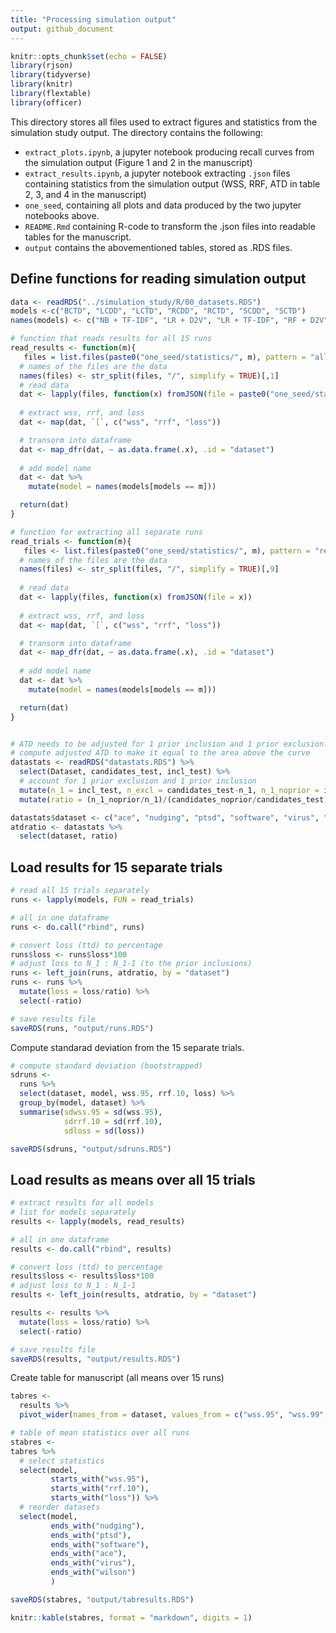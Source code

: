 ```yaml
---
title: "Processing simulation output"
output: github_document
---
```


```r
knitr::opts_chunk$set(echo = FALSE)
library(rjson)
library(tidyverse)
library(knitr)
library(flextable)
library(officer)
```

This directory stores all files used to extract figures and statistics from the simulation study output.
The directory contains the following:

- `extract_plots.ipynb`, a jupyter notebook producing recall curves from the simulation output (Figure 1 and 2 in the manuscript)
- `extract_results.ipynb`, a jupyter notebook extracting `.json` files containing statistics from the simulation output (WSS, RRF, ATD in table 2, 3, and 4 in the manuscript)
- `one_seed`, containing all plots and data produced by the two jupyter notebooks above.
- `README.Rmd` containing R-code to transform the .json files into readable tables for the manuscript.
- `output` contains the abovementioned tables, stored as .RDS files.  


## Define functions for reading simulation output 
```r
data <- readRDS("../simulation_study/R/00_datasets.RDS")
models <-c("BCTD", "LCDD", "LCTD", "RCDD", "RCTD", "SCDD", "SCTD")
names(models) <- c("NB + TF-IDF", "LR + D2V", "LR + TF-IDF", "RF + D2V", "RF + TF-IDF", "SVM + D2V", "SVM + TF-IDF" )

# function that reads results for all 15 runs
read_results <- function(m){
   files = list.files(paste0("one_seed/statistics/", m), pattern = "all.json", recursive = TRUE)
  # names of the files are the data
  names(files) <- str_split(files, "/", simplify = TRUE)[,1]
  # read data
  dat <- lapply(files, function(x) fromJSON(file = paste0("one_seed/statistics/", m, "/", x)))
  
  # extract wss, rrf, and loss
  dat <- map(dat, `[`, c("wss", "rrf", "loss"))

  # transorm into dataframe
  dat <- map_dfr(dat, ~ as.data.frame(.x), .id = "dataset")
  
  # add model name
  dat <- dat %>% 
    mutate(model = names(models[models == m]))

  return(dat)
}

# function for extracting all separate runs 
read_trials <- function(m){
   files <- list.files(paste0("one_seed/statistics/", m), pattern = "results_", recursive = TRUE, full.names=TRUE)
  # names of the files are the data
  names(files) <- str_split(files, "/", simplify = TRUE)[,9]
  
  # read data
  dat <- lapply(files, function(x) fromJSON(file = x))
  
  # extract wss, rrf, and loss
  dat <- map(dat, `[`, c("wss", "rrf", "loss"))

  # transorm into dataframe
  dat <- map_dfr(dat, ~ as.data.frame(.x), .id = "dataset")
  
  # add model name
  dat <- dat %>% 
    mutate(model = names(models[models == m]))

  return(dat)
}


# ATD needs to be adjusted for 1 prior inclusion and 1 prior exclusion! 
# compute adjusted ATD to make it equal to the area above the curve
datastats <- readRDS("datastats.RDS") %>%
  select(Dataset, candidates_test, incl_test) %>%
  # account for 1 prior exclusion and 1 prior inclusion
  mutate(n_1 = incl_test, n_excl = candidates_test-n_1, n_1_noprior = incl_test-1, candidates_noprior = candidates_test -1) %>%
  mutate(ratio = (n_1_noprior/n_1)/(candidates_noprior/candidates_test))

datastats$dataset <- c("ace", "nudging", "ptsd", "software", "virus", "wilson")
atdratio <- datastats %>%
  select(dataset, ratio)
```

## Load results for 15 separate trials
```r
# read all 15 trials separately
runs <- lapply(models, FUN = read_trials)

# all in one dataframe
runs <- do.call("rbind", runs)

# convert loss (ttd) to percentage 
runs$loss <- runs$loss*100
# adjust loss to N_1 : N_1-1 (to the prior inclusions)
runs <- left_join(runs, atdratio, by = "dataset")
runs <- runs %>%
  mutate(loss = loss/ratio) %>%
  select(-ratio)

# save results file 
saveRDS(runs, "output/runs.RDS")
```

Compute standarad deviation from the 15 separate trials.
```r
# compute standard deviation (bootstrapped)
sdruns <- 
  runs %>%
  select(dataset, model, wss.95, rrf.10, loss) %>% 
  group_by(model, dataset) %>%
  summarise(sdwss.95 = sd(wss.95),
            sdrrf.10 = sd(rrf.10),
            sdloss = sd(loss))

saveRDS(sdruns, "output/sdruns.RDS")
```

## Load results as means over all 15 trials  
```r
# extract results for all models
# list for models separately
results <- lapply(models, read_results)

# all in one dataframe
results <- do.call("rbind", results)

# convert loss (ttd) to percentage 
results$loss <- results$loss*100
# adjust loss to N_1 : N_1-1
results <- left_join(results, atdratio, by = "dataset")

results <- results %>%
  mutate(loss = loss/ratio) %>%
  select(-ratio)

# save results file 
saveRDS(results, "output/results.RDS")
```

Create table for manuscript (all means over 15 runs)
```r
tabres <- 
  results %>%
  pivot_wider(names_from = dataset, values_from = c("wss.95", "wss.99", "wss.100", "rrf.5", "rrf.10", "rrf.20", "loss"))

# table of mean statistics over all runs 
stabres <- 
tabres %>%
  # select statistics
  select(model,
         starts_with("wss.95"),
         starts_with("rrf.10"), 
         starts_with("loss")) %>%
  # reorder datasets
  select(model,
         ends_with("nudging"),
         ends_with("ptsd"),
         ends_with("software"),
         ends_with("ace"),
         ends_with("virus"),
         ends_with("wilson")
         )

saveRDS(stabres, "output/tabresults.RDS")

knitr::kable(stabres, format = "markdown", digits = 1)
```

